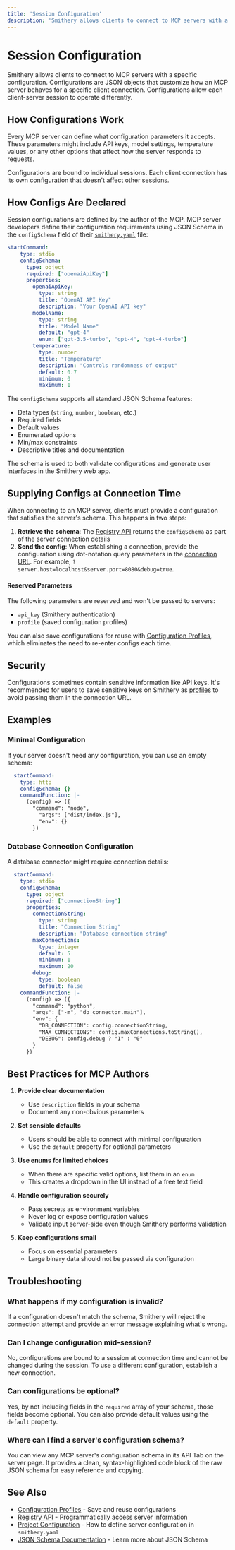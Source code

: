 ```yaml
---
title: 'Session Configuration'
description: 'Smithery allows clients to connect to MCP servers with a specific configuration.'
---
```


# Session Configuration

Smithery allows clients to connect to MCP servers with a specific configuration. Configurations are JSON objects that customize how an MCP server behaves for a specific client connection. Configurations allow each client-server session to operate differently.

## How Configurations Work

Every MCP server can define what configuration parameters it accepts. These parameters might include API keys, model settings, temperature values, or any other options that affect how the server responds to requests.

<Info>
  Configurations are bound to individual sessions. Each client connection has its own configuration that doesn't affect other sessions.
</Info>

## How Configs Are Declared

Session configurations are defined by the author of the MCP.
MCP server developers define their configuration requirements using JSON Schema in the `configSchema` field of their [`smithery.yaml`](/build/project-config/smithery-yaml) file:

```yaml smithery.yaml
startCommand:
    type: stdio
    configSchema:
      type: object
      required: ["openaiApiKey"]
      properties:
        openaiApiKey:
          type: string
          title: "OpenAI API Key"
          description: "Your OpenAI API key"
        modelName:
          type: string
          title: "Model Name"
          default: "gpt-4"
          enum: ["gpt-3.5-turbo", "gpt-4", "gpt-4-turbo"]
        temperature:
          type: number
          title: "Temperature"
          description: "Controls randomness of output"
          default: 0.7
          minimum: 0
          maximum: 1
```

The `configSchema` supports all standard JSON Schema features:
- Data types (`string`, `number`, `boolean`, etc.)
- Required fields
- Default values
- Enumerated options
- Min/max constraints
- Descriptive titles and documentation

The schema is used to both validate configurations and generate user interfaces in the Smithery web app.

## Supplying Configs at Connection Time

When connecting to an MCP server, clients must provide a configuration that satisfies the server's schema. This happens in two steps:

1. **Retrieve the schema**: The [Registry API](/use/registry) returns the `configSchema` as part of the server connection details
2. **Send the config**: When establishing a connection, provide the configuration using dot-notation query parameters in the [connection URL](/use/connect). For example, `?server.host=localhost&server.port=8080&debug=true`.

#### Reserved Parameters
The following parameters are reserved and won't be passed to servers:
- `api_key` (Smithery authentication)
- `profile` (saved configuration profiles)

You can also save configurations for reuse with [Configuration Profiles](/use/profiles), which eliminates the need to re-enter configs each time.

## Security

Configurations sometimes contain sensitive information like API keys. It's recommended for users to save sensitive keys on Smithery as [profiles](/use/profiles) to avoid passing them in the connection URL.

## Examples

### Minimal Configuration

If your server doesn't need any configuration, you can use an empty schema:

```yaml smithery.yaml
  startCommand:
    type: http
    configSchema: {}
    commandFunction: |-
      (config) => ({
        "command": "node",
          "args": ["dist/index.js"],
          "env": {}
        })
```

### Database Connection Configuration

A database connector might require connection details:

```yaml smithery.yaml
  startCommand:
    type: stdio
    configSchema:
      type: object
      required: ["connectionString"]
      properties:
        connectionString:
          type: string
          title: "Connection String"
          description: "Database connection string"
        maxConnections:
          type: integer
          default: 5
          minimum: 1
          maximum: 20
        debug:
          type: boolean
          default: false
    commandFunction: |-
      (config) => ({
        "command": "python",
        "args": ["-m", "db_connector.main"],
        "env": {
          "DB_CONNECTION": config.connectionString,
          "MAX_CONNECTIONS": config.maxConnections.toString(),
          "DEBUG": config.debug ? "1" : "0"
        }
      })
```

## Best Practices for MCP Authors

1. **Provide clear documentation**
   - Use `description` fields in your schema
   - Document any non-obvious parameters

2. **Set sensible defaults**
   - Users should be able to connect with minimal configuration
   - Use the `default` property for optional parameters

3. **Use enums for limited choices**
   - When there are specific valid options, list them in an `enum`
   - This creates a dropdown in the UI instead of a free text field

4. **Handle configuration securely**
   - Pass secrets as environment variables
   - Never log or expose configuration values
   - Validate input server-side even though Smithery performs validation

5. **Keep configurations small**
   - Focus on essential parameters
   - Large binary data should not be passed via configuration

## Troubleshooting

### What happens if my configuration is invalid?

If a configuration doesn't match the schema, Smithery will reject the connection attempt and provide an error message explaining what's wrong.

### Can I change configuration mid-session?

No, configurations are bound to a session at connection time and cannot be changed during the session. To use a different configuration, establish a new connection.

### Can configurations be optional?

Yes, by not including fields in the `required` array of your schema, those fields become optional. You can also provide default values using the `default` property.

### Where can I find a server's configuration schema?

You can view any MCP server's configuration schema in its API Tab on the server page. It provides a clean, syntax-highlighted code block of the raw JSON schema for easy reference and copying.

## See Also

- [Configuration Profiles](/use/profiles) - Save and reuse configurations
- [Registry API](/use/registry) - Programmatically access server information
- [Project Configuration](/build/project-config) - How to define server configuration in `smithery.yaml`
- [JSON Schema Documentation](https://json-schema.org/understanding-json-schema/) - Learn more about JSON Schema
